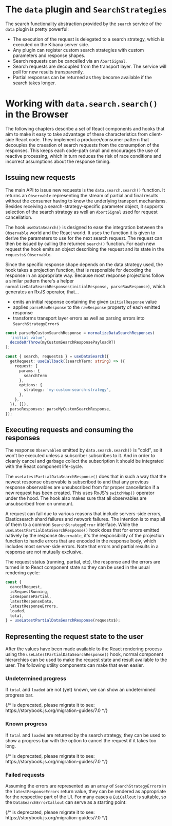 
<Meta of={DataSearchStories} />

# The `data` plugin and `SearchStrategies`

The search functionality abstraction provided by the `search` service of the
`data` plugin is pretty powerful:

* The execution of the request is delegated to a search strategy, which is
  executed on the Kibana server side.
* Any plugin can register custom search strategies with custom parameters and
  response shapes.
* Search requests can be cancelled via an `AbortSignal`.
* Search requests are decoupled from the transport layer. The service will poll
  for new results transparently.
* Partial responses can be returned as they become available if the search
  takes longer.

# Working with `data.search.search()` in the Browser

The following chapters describe a set of React components and hooks that aim to
make it easy to take advantage of these characteristics from client-side React
code. They implement a producer/consumer pattern that decouples the craeation
of search requests from the consumption of the responses. This keeps each
code-path small and encourages the use of reactive processing, which in turn
reduces the risk of race conditions and incorrect assumptions about the
response timing.

## Issuing new requests

The main API to issue new requests is the `data.search.search()` function. It
returns an `Observable` representing the stream of partial and final results
without the consumer having to know the underlying transport mechanisms.
Besides receiving a search-strategy-specific parameter object, it supports
selection of the search strategy as well an `AbortSignal` used for request
cancellation.

The hook `useDataSearch()` is designed to ease the integration between the
`Observable` world and the React world. It uses the function it is given to
derive the parameters to use for the next search request. The request can then
be issued by calling the returned `search()` function. For each new request the
hook emits an object describing the request and its state in the `requests$`
`Observable`.

Since the specific response shape depends on the data strategy used, the hook
takes a projection function, that is responsible for decoding the response in
an appropriate way. Because most response projections follow a similar pattern
there's a helper `normalizeDataSearchResponses(initialResponse,
parseRawResponse)`, which generates an RxJS operator, that...

* emits an initial response containing the given `initialResponse` value
* applies `parseRawResponse` to the `rawResponse` property of each emitted response
* transforms transport layer errors as well as parsing errors into
  `SearchStrategyError`s

```typescript
const parseMyCustomSearchResponse = normalizeDataSearchResponses(
  'initial value',
  decodeOrThrow(myCustomSearchResponsePayloadRT)
);

const { search, requests$ } = useDataSearch({
  getRequest: useCallback((searchTerm: string) => ({
    request: {
      params: {
        searchTerm
      },
      options: {
        strategy: 'my-custom-search-strategy',
      },
    },
  }), []),
  parseResponses: parseMyCustomSearchResponse,
});
```

## Executing requests and consuming the responses

The response `Observable`s emitted by `data.search.search()` is "cold", so it
won't be executed unless a subscriber subscribes to it. And in order to cleanly
cancel and garbage collect the subscription it should be integrated with the
React component life-cycle.

The `useLatestPartialDataSearchResponse()` does that in such a way that the
newest response observable is subscribed to and that any previous response
observables are unsubscribed from for proper cancellation if a new request has
been created. This uses RxJS's `switchMap()` operator under the hood. The hook
also makes sure that all observables are unsubscribed from on unmount.

A request can fail due to various reasons that include servers-side errors,
Elasticsearch shard failures and network failures. The intention is to map all
of them to a common `SearchStrategyError` interface. While the
`useLatestPartialDataSearchResponse()` hook does that for errors emitted
natively by the response `Observable`, it's the responsibility of the
projection function to handle errors that are encoded in the response body,
which includes most server-side errors. Note that errors and partial results in
a response are not mutually exclusive.

The request status (running, partial, etc), the response
and the errors are turned in to React component state so they can be used in
the usual rendering cycle:

```typescript
const {
  cancelRequest,
  isRequestRunning,
  isResponsePartial,
  latestResponseData,
  latestResponseErrors,
  loaded,
  total,
} = useLatestPartialDataSearchResponse(requests$);
```

## Representing the request state to the user

After the values have been made available to the React rendering process using
the `useLatestPartialDataSearchResponse()` hook, normal component hierarchies
can be used to make the request state and result available to the user. The
following utility components can make that even easier.

### Undetermined progress

If `total` and `loaded` are not (yet) known, we can show an undetermined
progress bar.

<Canvas>
  {/* <Story id="infra-datasearch-datasearchprogress--undetermined-progress" /> is deprecated, please migrate it to <Story of={referenceToStory} /> see: https://storybook.js.org/migration-guides/7.0 */}

  <Story id="infra-datasearch-datasearchprogress--undetermined-progress" />
</Canvas>

### Known progress

If `total` and `loaded` are returned by the search strategy, they can be used
to show a progress bar with the option to cancel the request if it takes too
long.

<Canvas>
  {/* <Story id="infra-datasearch-datasearchprogress--cancelable-determined-progress" /> is deprecated, please migrate it to <Story of={referenceToStory} /> see: https://storybook.js.org/migration-guides/7.0 */}

  <Story id="infra-datasearch-datasearchprogress--cancelable-determined-progress" />
</Canvas>

### Failed requests

Assuming the errors are represented as an array of `SearchStrategyError`s in
the `latestResponseErrors` return value, they can be rendered as appropriate
for the respective part of the UI. For many cases a `EuiCallout` is suitable,
so the `DataSearchErrorCallout` can serve as a starting point:

<Canvas>
  {/* <Story id="infra-datasearch-datasearcherrorcallout--error-callout-with-retry" /> is deprecated, please migrate it to <Story of={referenceToStory} /> see: https://storybook.js.org/migration-guides/7.0 */}

  <Story id="infra-datasearch-datasearcherrorcallout--error-callout-with-retry" />
</Canvas>
